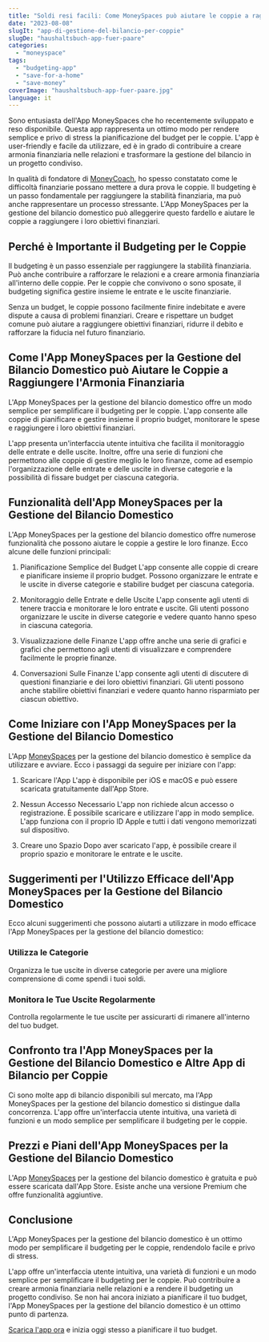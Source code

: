 ```yaml
---
title: "Soldi resi facili: Come MoneySpaces può aiutare le coppie a raggiungere l'armonia finanziaria"
date: "2023-08-08"
slugIt: "app-di-gestione-del-bilancio-per-coppie"
slugDe: "haushaltsbuch-app-fuer-paare"
categories: 
  - "moneyspace"
tags: 
  - "budgeting-app"
  - "save-for-a-home"
  - "save-money"
coverImage: "haushaltsbuch-app-fuer-paare.jpg"
language: it
---
```


Sono entusiasta dell'App MoneySpaces che ho recentemente sviluppato e reso disponibile. Questa app rappresenta un ottimo modo per rendere semplice e privo di stress la pianificazione del budget per le coppie. L'app è user-friendly e facile da utilizzare, ed è in grado di contribuire a creare armonia finanziaria nelle relazioni e trasformare la gestione del bilancio in un progetto condiviso.

In qualità di fondatore di [MoneyCoach](/), ho spesso constatato come le difficoltà finanziarie possano mettere a dura prova le coppie. Il budgeting è un passo fondamentale per raggiungere la stabilità finanziaria, ma può anche rappresentare un processo stressante. L'App MoneySpaces per la gestione del bilancio domestico può alleggerire questo fardello e aiutare le coppie a raggiungere i loro obiettivi finanziari.

## Perché è Importante il Budgeting per le Coppie

Il budgeting è un passo essenziale per raggiungere la stabilità finanziaria. Può anche contribuire a rafforzare le relazioni e a creare armonia finanziaria all'interno delle coppie. Per le coppie che convivono o sono sposate, il budgeting significa gestire insieme le entrate e le uscite finanziarie.

Senza un budget, le coppie possono facilmente finire indebitate e avere dispute a causa di problemi finanziari. Creare e rispettare un budget comune può aiutare a raggiungere obiettivi finanziari, ridurre il debito e rafforzare la fiducia nel futuro finanziario.

## Come l'App MoneySpaces per la Gestione del Bilancio Domestico può Aiutare le Coppie a Raggiungere l'Armonia Finanziaria

L'App MoneySpaces per la gestione del bilancio domestico offre un modo semplice per semplificare il budgeting per le coppie. L'app consente alle coppie di pianificare e gestire insieme il proprio budget, monitorare le spese e raggiungere i loro obiettivi finanziari.

L'app presenta un'interfaccia utente intuitiva che facilita il monitoraggio delle entrate e delle uscite. Inoltre, offre una serie di funzioni che permettono alle coppie di gestire meglio le loro finanze, come ad esempio l'organizzazione delle entrate e delle uscite in diverse categorie e la possibilità di fissare budget per ciascuna categoria.

## Funzionalità dell'App MoneySpaces per la Gestione del Bilancio Domestico

L'App MoneySpaces per la gestione del bilancio domestico offre numerose funzionalità che possono aiutare le coppie a gestire le loro finanze. Ecco alcune delle funzioni principali:

1. Pianificazione Semplice del Budget
L'app consente alle coppie di creare e pianificare insieme il proprio budget. Possono organizzare le entrate e le uscite in diverse categorie e stabilire budget per ciascuna categoria.

2. Monitoraggio delle Entrate e delle Uscite
L'app consente agli utenti di tenere traccia e monitorare le loro entrate e uscite. Gli utenti possono organizzare le uscite in diverse categorie e vedere quanto hanno speso in ciascuna categoria.

3. Visualizzazione delle Finanze
L'app offre anche una serie di grafici e grafici che permettono agli utenti di visualizzare e comprendere facilmente le proprie finanze.

4. Conversazioni Sulle Finanze
L'app consente agli utenti di discutere di questioni finanziarie e dei loro obiettivi finanziari. Gli utenti possono anche stabilire obiettivi finanziari e vedere quanto hanno risparmiato per ciascun obiettivo.

## Come Iniziare con l'App MoneySpaces per la Gestione del Bilancio Domestico

L'App [MoneySpaces](/moneyspaces) per la gestione del bilancio domestico è semplice da utilizzare e avviare. Ecco i passaggi da seguire per iniziare con l'app:

1. Scaricare l'App
L'app è disponibile per iOS e macOS e può essere scaricata gratuitamente dall'App Store.

2. Nessun Accesso Necessario
L'app non richiede alcun accesso o registrazione. È possibile scaricare e utilizzare l'app in modo semplice. L'app funziona con il proprio ID Apple e tutti i dati vengono memorizzati sul dispositivo.

3. Creare uno Spazio
Dopo aver scaricato l'app, è possibile creare il proprio spazio e monitorare le entrate e le uscite.

## Suggerimenti per l'Utilizzo Efficace dell'App MoneySpaces per la Gestione del Bilancio Domestico

Ecco alcuni suggerimenti che possono aiutarti a utilizzare in modo efficace l'App MoneySpaces per la gestione del bilancio domestico:

### Utilizza le Categorie
Organizza le tue uscite in diverse categorie per avere una migliore comprensione di come spendi i tuoi soldi.

### Monitora le Tue Uscite Regolarmente
Controlla regolarmente le tue uscite per assicurarti di rimanere all'interno del tuo budget.

## Confronto tra l'App MoneySpaces per la Gestione del Bilancio Domestico e Altre App di Bilancio per Coppie

Ci sono molte app di bilancio disponibili sul mercato, ma l'App MoneySpaces per la gestione del bilancio domestico si distingue dalla concorrenza. L'app offre un'interfaccia utente intuitiva, una varietà di funzioni e un modo semplice per semplificare il budgeting per le coppie.

## Prezzi e Piani dell'App MoneySpaces per la Gestione del Bilancio Domestico

L'App [MoneySpaces](/moneyspaces) per la gestione del bilancio domestico è gratuita e può essere scaricata dall'App Store. Esiste anche una versione Premium che offre funzionalità aggiuntive.

## Conclusione

L'App MoneySpaces per la gestione del bilancio domestico è un ottimo modo per semplificare il budgeting per le coppie, rendendolo facile e privo di stress.

L'app offre un'interfaccia utente intuitiva, una varietà di funzioni e un modo semplice per semplificare il budgeting per le coppie. Può contribuire a creare armonia finanziaria nelle relazioni e a rendere il budgeting un progetto condiviso.
Se non hai ancora iniziato a pianificare il tuo budget, l'App MoneySpaces per la gestione del bilancio domestico è un ottimo punto di partenza.

[Scarica l'app ora](https://apps.apple.com/app/apple-store/id1633780211?pt=118449936&ct=MoneyCoach%20Web&mt=8) e inizia oggi stesso a pianificare il tuo budget.